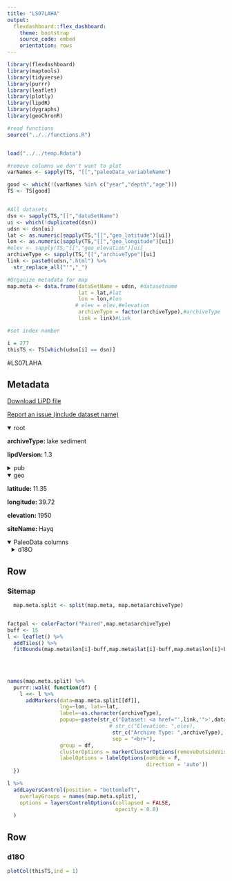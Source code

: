 ```yaml
---
title: "LS07LAHA"
output: 
  flexdashboard::flex_dashboard:
    theme: bootstrap
    source_code: embed
    orientation: rows
---
```


```r
library(flexdashboard)
library(maptools)
library(tidyverse)
library(purrr)
library(leaflet)
library(plotly)
library(lipdR)
library(dygraphs)
library(geoChronR)

#read functions
source("../../functions.R")


load("../../temp.Rdata")

#remove columns we don't want to plot
varNames <- sapply(TS, "[[","paleoData_variableName")

good <- which(!(varNames %in% c("year","depth","age")))
TS <- TS[good]


#All datasets
dsn <- sapply(TS,"[[","dataSetName")
ui <- which(!duplicated(dsn))
udsn <- dsn[ui]
lat <- as.numeric(sapply(TS,"[[","geo_latitude")[ui])
lon <- as.numeric(sapply(TS,"[[","geo_longitude")[ui])
#elev <- sapply(TS,"[[","geo_elevation")[ui]
archiveType <- sapply(TS,"[[","archiveType")[ui]
link <- paste0(udsn,".html") %>% 
  str_replace_all("'","_")

#Organize metadata for map
map.meta <- data.frame(dataSetName = udsn, #datasetname
                       lat = lat,#lat
                       lon = lon,#lon
                      # elev = elev,#elevation
                       archiveType = factor(archiveType),#archiveType
                       link = link)#Link

#set index number

i = 277
thisTS <- TS[which(udsn[i] == dsn)]
```
#LS07LAHA

Metadata {.sidebar}
-------------------------------------
[Download LiPD file](LS07LAHA.lpd)
            

[Report an issue (include dataset name)](https://github.com/nickmckay/LiPDverse/issues)

<details open style="margin-left: 0px">
<summary>root</summary>
<p style="margin-left: 0px"><strong>archiveType: </strong>lake sediment
<p style="margin-left: 0px"><strong>lipdVersion: </strong>1.3
</details>
<details>
<summary>pub</summary>
<details style="margin-left: 10px">
<summary>pub1</summary>
<p style="margin-left: 10px"><strong>author: </strong>Lamb, H. F. , Leng, M. J. , Telford, R. J. , Ayenew, T. , Umer, M.
<p style="margin-left: 10px"><strong>journal: </strong>The Holocene
<p style="margin-left: 10px"><strong>volume: </strong>17
<p style="margin-left: 10px"><strong>pages: </strong>517526
<p style="margin-left: 10px"><strong>pubYear: </strong>2007
<p style="margin-left: 10px"><strong>title: </strong>Oxygen and carbon isotope composition of authigenic carbonate from an Ethiopian lake: a climate record of the last 2000 years
<p style="margin-left: 10px"><strong>DOI: </strong>10.1177/0959683607076452
</details>
</details>
<details open style="margin-left: 0px">
<summary>geo</summary>
<p style="margin-left: 0px"><strong>latitude: </strong>11.35
<p style="margin-left: 0px"><strong>longitude: </strong>39.72
<p style="margin-left: 0px"><strong>elevation: </strong>1950
<p style="margin-left: 0px"><strong>siteName: </strong>Hayq
</details>
<details open>
<summary>PaleoData columns</summary>
<details style="margin-left: 10px">
<summary>d18O</summary>
<p style="margin-left: 10px"><strong>TSid: </strong>LS07LAHA
<p style="margin-left: 10px"><strong>variableName: </strong>d18O
<p style="margin-left: 10px"><strong>units: </strong>permil
<p style="margin-left: 10px"><strong>description: </strong>carbonate
<details>
<summary>interpretation</summary>
<details style="margin-left: 20px">
<summary>1</summary>
<p style="margin-left: 20px"><strong>basis: </strong>Rainfall at Addis Ababa has a weighted mean 18O composition of 1.2?, while groundwater values recorded in Ethiopia range from a6.2? to a1.3? (table 2 in Lamb et al., 2000). It seems likely that the oxygen isotope values for the lake surface water (up to 9? VSMOW) result from evaporative enrichment (confirmed by the hydrological balance, Table 1), which is also represented in the high values for the carbonates in the surface sediments (18O 6.2? VPDB).
<p style="margin-left: 20px"><strong>direction: </strong>negative
<p style="margin-left: 20px"><strong>equilibriumEvidence: </strong>Using Leng and Marshall?s (2004) expression of Kim and O?Neil?s (1997) equation, the surface sediment 18O value of 6.2? (core top taken in 1999) and 18O water of 8.1? (average between 1997 and 2001, Table 2) suggests precipitation temperatures of around 23C, higher than the measured mean annual air temperature of 18C.
<p style="margin-left: 20px"><strong>inferredMaterial: </strong>lake water
<p style="margin-left: 20px"><strong>integrationTimeUnits: </strong>Years
<p style="margin-left: 20px"><strong>rank: </strong>1
<p style="margin-left: 20px"><strong>scope: </strong>isotope
<p style="margin-left: 20px"><strong>variable: </strong>P_E
</details>
<details style="margin-left: 20px">
<summary>2</summary>
<p style="margin-left: 20px"><strong>direction: </strong>negative
<p style="margin-left: 20px"><strong>equilibriumEvidence: </strong>Using Leng and Marshall?s (2004) expression of Kim and O?Neil?s (1997) equation, the surface sediment 18O value of 6.2? (core top taken in 1999) and 18O water of 8.1? (average between 1997 and 2001, Table 2) suggests precipitation temperatures of around 23C, higher than the measured mean annual air temperature of 18C.
<p style="margin-left: 20px"><strong>inferredMaterial: </strong>Lake water
<p style="margin-left: 20px"><strong>integrationTimeUnits: </strong>Years
<p style="margin-left: 20px"><strong>rank: </strong>2
<p style="margin-left: 20px"><strong>scope: </strong>isotope
<p style="margin-left: 20px"><strong>variable: </strong>Temperature
</details>
</details>
</details>

Row
-----------------------------------------------------------------------

### Sitemap

```r
  map.meta.split <- split(map.meta, map.meta$archiveType)


factpal <- colorFactor("Paired",map.meta$archiveType)
buff <- 15
l <- leaflet() %>% 
  addTiles() %>% 
  fitBounds(map.meta$lon[i]-buff,map.meta$lat[i]-buff,map.meta$lon[i]+buff,map.meta$lat[i]+buff)
  

  
  
names(map.meta.split) %>%
  purrr::walk( function(df) {
    l <<- l %>%
      addMarkers(data=map.meta.split[[df]],
                 lng=~lon, lat=~lat,
                 label=~as.character(archiveType),
                 popup=~paste(str_c('Dataset: <a href="',link,'">',dataSetName,'</a>'),
                                 # str_c("Elevation: ",elev),
                                  str_c("Archive Type: ",archiveType),
                                  sep = "<br>"),
                 group = df,
                 clusterOptions = markerClusterOptions(removeOutsideVisibleBounds = F),
                 labelOptions = labelOptions(noHide = F,
                                             direction = 'auto'))
  })

l %>%
  addLayersControl(position = "bottomleft",
    overlayGroups = names(map.meta.split),
    options = layersControlOptions(collapsed = FALSE,
                                   opacity = 0.8)
  )
```

Row {.tabset .tabset-fade}
-----------------------------------------------------------------------

### d18O
```r
plotCol(thisTS,ind = 1)
```
